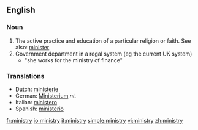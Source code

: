 ==English==

===Noun===
{{en-noun|ministr|ies}}
#The active practice and education of a particular religion or faith.  See also: [[minister]]
#Government department in a regal system (eg the current UK system)
#*"she works for the ministry of finance"

===Translations===
*Dutch: [[ministerie]] {{n}}
*German: [[Ministerium]] ''nt.''
*Italian: [[ministero]] {{m}}
*Spanish: [[ministerio]] {{m}}

[[fr:ministry]]
[[io:ministry]]
[[it:ministry]]
[[simple:ministry]]
[[vi:ministry]]
[[zh:ministry]]